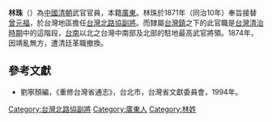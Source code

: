 '''林珠'''（{{bd|？||？|catIdx=}}）為[[中國|中國]][[清朝|清朝]]武官官員，本籍[[廣東|廣東]]。林珠於1871年（同治10年）奉旨接替[[曾元福|曾元福]]，於台灣地區擔任[[台灣北路協|台灣北路協]][[副將|副將]]。而隸屬[[台灣鎮|台灣鎮]]之下的此官職是[[台灣清治時期|台灣清治時期]]中的這階段，[[台南|台南]]以北之台灣中南部及北部的駐地最高武官將領。1874年，因靖亂無方，遭清廷革職撤換。

==參考文獻==
*劉寧顏編，《重修台灣省通志》，台北市，台灣省文獻委員會，1994年。

{{start box}}
{{s-before|[[曾元福|曾元福]]}}
{{s-title|[[台灣北路協|台灣北路協]][[副將|副將]]|1871年上任}}
{{s-after|[[謝復雲|謝復雲]]}}
{{end box}}

[[Category:台灣北路協副將|Category:台灣北路協副將]]
[[Category:廣東人|Category:廣東人]]
[[Category:林姓|Category:林姓]]